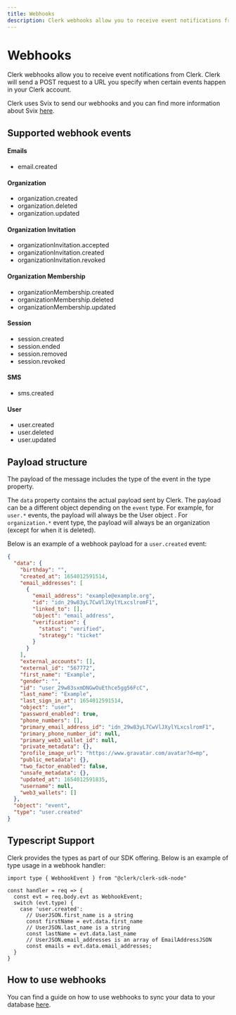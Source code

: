 ```yaml
---
title: Webhooks
description: Clerk webhooks allow you to receive event notifications from Clerk. Clerk will send a POST request to a URL you specify when certain events happen in your Clerk account.
---
```



# Webhooks

Clerk webhooks allow you to receive event notifications from Clerk. Clerk will send a POST request to a URL you specify when certain events happen in your Clerk account.

Clerk uses Svix to send our webhooks and you can find more information about Svix [here](https://svix.com/).

## Supported webhook events

#### Emails
- email.created
#### Organization
- organization.created
- organization.deleted
- organization.updated
#### Organization Invitation
- organizationInvitation.accepted
- organizationInvitation.created
- organizationInvitation.revoked
#### Organization Membership
- organizationMembership.created
- organizationMembership.deleted
- organizationMembership.updated
#### Session
- session.created
- session.ended
- session.removed
- session.revoked
#### SMS
- sms.created
#### User
- user.created
- user.deleted
- user.updated

## Payload structure

The payload of the message includes the type of the event in the type property.

The `data` property contains the actual payload sent by Clerk. The payload can be a different object depending on the `event` type. For example, for `user.*` events, the payload will always be the User object . For `organization.*` event type, the payload will always be an organization (except for when it is deleted).

Below is an example of a webhook payload for a `user.created` event:

```json
{
  "data": {
    "birthday": "",
    "created_at": 1654012591514,
    "email_addresses": [
      {
        "email_address": "example@example.org",
        "id": "idn_29w83yL7CwVlJXylYLxcslromF1",
        "linked_to": [],
        "object": "email_address",
        "verification": {
          "status": "verified",
          "strategy": "ticket"
        }
      }
    ],
    "external_accounts": [],
    "external_id": "567772",
    "first_name": "Example",
    "gender": "",
    "id": "user_29w83sxmDNGwOuEthce5gg56FcC",
    "last_name": "Example",
    "last_sign_in_at": 1654012591514,
    "object": "user",
    "password_enabled": true,
    "phone_numbers": [],
    "primary_email_address_id": "idn_29w83yL7CwVlJXylYLxcslromF1",
    "primary_phone_number_id": null,
    "primary_web3_wallet_id": null,
    "private_metadata": {},
    "profile_image_url": "https://www.gravatar.com/avatar?d=mp",
    "public_metadata": {},
    "two_factor_enabled": false,
    "unsafe_metadata": {},
    "updated_at": 1654012591835,
    "username": null,
    "web3_wallets": []
  },
  "object": "event",
  "type": "user.created"
}
```

## Typescript Support

Clerk provides the types as part of our SDK offering. Below is an example of type usage in a webhook handler:

```tsx
import type { WebhookEvent } from "@clerk/clerk-sdk-node"

const handler = req => {
  const evt = req.body.evt as WebhookEvent;
  switch (evt.type) {
    case 'user.created':
      // UserJSON.first_name is a string
      const firstName = evt.data.first_name
      // UserJSON.last_name is a string
      const lastName = evt.data.last_name
      // UserJSON.email_addresses is an array of EmailAddressJSON
      const emails = evt.data.email_addresses;
  }
}
```

## How to use webhooks

You can find a guide on how to use webhooks to sync your data to your database [here](/docs/users/sync-data).
